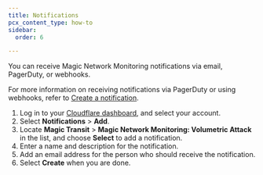 ```yaml
---
title: Notifications
pcx_content_type: how-to
sidebar:
  order: 6

---
```


You can receive Magic Network Monitoring notifications via email, PagerDuty, or webhooks.

For more information on receiving notifications via PagerDuty or using webhooks, refer to [Create a notification](/notifications/get-started/#create-a-notification).

1. Log in to your [Cloudflare dashboard](https://dash.cloudflare.com/login), and select your account.
2. Select **Notifications** > **Add**.
3. Locate **Magic Transit** > **Magic Network Monitoring: Volumetric Attack** in the list, and choose **Select** to add a notification.
4. Enter a name and description for the notification.
5. Add an email address for the person who should receive the notification.
6. Select **Create** when you are done.
